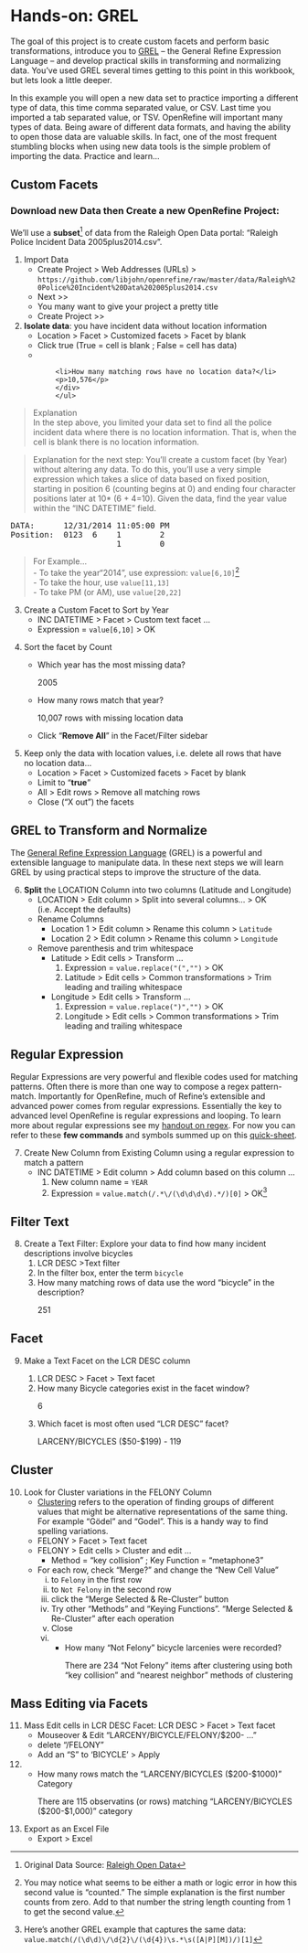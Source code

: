 # Hands-on: GREL {#grel}

The goal of this project is to create custom facets and perform basic transformations, introduce you to [GREL](https://github.com/OpenRefine/OpenRefine/wiki/General-Refine-Expression-Language) -- the General Refine Expression Language -- and develop practical skills in transforming and normalizing data.  You've used GREL several times getting to this point in this workbook, but lets look a little deeper.

In this example you  will open a new data set to practice importing a different type of data, this time comma separated value, or CSV.  Last time you imported a tab separated value, or TSV.  OpenRefine will important many types of data.  Being aware of different data formats, and having the ability to open those data are valuable skills.  In fact, one of the most frequent stumbling blocks when using new data tools is the simple problem of importing the data.  Practice and learn...

## Custom Facets

### Download new Data then Create a new OpenRefine Project: {-}  

We'll use a **subset**[^2] of data from the Raleigh Open Data portal:  “Raleigh Police Incident Data 2005plus2014.csv”.  

1. Import Data  
    * <span class="or-menu">Create Project  > Web Addresses (URLs) ></span>   `https://github.com/libjohn/openrefine/raw/master/data/Raleigh%20Police%20Incident%20Data%202005plus2014.csv`   
    * <span class="or-menu">Next >></span>  
    * You many want to give your project a pretty title
    * Create Project >>  
2. **Isolate data**: you have incident data without location information  
    - <span class="or-menu">Location > Facet > Customized facets > Facet by blank</span>
    - Click true  (True = cell is blank ; False = cell has data)
    - <ul class="no-bullet">
           <div class="challenge">
           <li>How many matching rows have no location data?</li>
           <p>10,576</p>
           </div>
           </ul>   

> Explanation  
In the step above, you limited your data set to find all the police incident data where there is no location information.  That is, when the cell is blank there is no location information.


> Explanation for the next step:
You’ll create a custom facet (by Year) without altering any data.  To do this, you’ll use a very simple expression which takes a slice of data based on fixed position, starting in position 6 (counting begins at 0) and ending four character positions later at 10* (6 + 4=10).  Given the data, find the year value within the “INC DATETIME” field.  


<pre>
DATA:      12/31/2014 11:05:00 PM
Position:  0123  6    1        2
                      1        0
</pre>

> For Example...  
    - To take the year“2014”, use expression: `value[6,10]`[^3]  
    - To take the hour, use `value[11,13]`  
    - To take PM (or AM), use `value[20,22]`  

3. Create a Custom Facet to Sort by Year 
    + <span class="or-menu">INC DATETIME > Facet > Custom text facet ... </span>   
    + Expression = `value[6,10]` <span class="or-menu"> > OK </span>  

<ol start="4">
<li>Sort the facet by Count</li>
<ul>  
<div class="challenge">  
<li>Which year has the most missing data?</li>  
<p>2005</p>  
</div>  
<div class="challenge">  
<li>How many rows match that year?</li>  
<p>10,007 rows with missing location data</p>  
</div>  
<li>Click “**Remove All**” in the Facet/Filter sidebar</li>  
</ul>  
</ol>
    
5. Keep only the data with location values, i.e. delete all rows that have  
no location data...  
    + <span class="or-menu">Location > Facet > Customized facets > Facet by blank </span>   
    + Limit to “**true**”  
    + <span class="or-menu">All > Edit rows > Remove all matching rows </span>   
    + Close (“X out”) the facets  

## GREL to Transform and Normalize 

The [General Refine Expression Language](https://github.com/OpenRefine/OpenRefine/wiki/General-Refine-Expression-Language) (GREL) is a powerful and extensible language to manipulate data.  In these next steps we will learn GREL by using practical steps to improve the structure of the data.  

6. **Split** the LOCATION Column into two columns (Latitude and Longitude)  
    + <span class="or-menu">LOCATION > Edit column > Split into several columns… > OK </span>   (i.e. Accept the defaults)  
    + Rename Columns  
        + <span class="or-menu">Location 1 > Edit column > Rename this column > `Latitude` </span>     
        + <span class="or-menu">Location 2 > Edit column > Rename this column > `Longitude` </span>   
    + Remove parenthesis and trim whitespace  
        + <span class="or-menu">Latitude > Edit cells > Transform ... </span>  
            1. Expression = `value.replace("(","")` <span class="or-menu">> OK </span>   
            2. <span class="or-menu">Latitude > Edit cells > Common transformations > Trim leading and trailing whitespace </span>   
        + <span class="or-menu">Longitude > Edit cells > Transform ... </span>   
            1. Expression = `value.replace(")","")` <span class="or-menu">> OK </span>   
            2. <span class="or-menu">Longitude > Edit cells > Common transformations > Trim leading and trailing whitespace </span>   

## Regular Expression {-}  

Regular Expressions are very powerful and flexible codes used for matching patterns.  Often there is more than one way to compose a regex pattern-match.  Importantly for OpenRefine, much of Refine's extensible and advanced power comes from regular expressions.  Essentially the key to advanced level OpenRefine is regular expressions and looping.  To learn more about regular expressions see my [handout on regex](https://www.johnlittle.info/project/custom/regex/regex.html).  For now you can refer to these **few commands** and symbols summed up on this [quick-sheet](http://libjohn.github.io/regex/cheat-sheet.html).

7.  Create New Column from Existing Column using a regular expression to match a pattern  
    + <span class="or-menu">INC DATETIME > Edit column > Add column based on this column ... </span>   
        1. New column name = `YEAR`  
        2. Expression = `value.match(/.*\/(\d\d\d\d).*/)[0]` > <span class="or-menu">OK</span>[^4]
        
## Filter Text {-}  
8. Create a Text Filter:  Explore your data to find how many incident descriptions involve bicycles  
<ol type="1">
<li><span class="or-menu">LCR DESC >Text filter </span></li>
<li>In the filter box, enter the term `bicycle`</li>
<div class="challenge"> 
<li>How many matching rows of data use the word "bicycle" in the description?</li>
<p>251</p>
</div>
</ol> 

## Facet  {-}  

<ol start="9">
<li>Make a Text Facet on the LCR DESC column</li>
<ol>
<li><span class="or-menu">LCR DESC > Facet > Text facet</span></li>  
<div class="challenge">  
<li>How many Bicycle categories exist in the facet window?</li>  
<p>6</p>  
</div>
<div class="challenge">  
<li>Which facet is most often used “LCR DESC” facet?</li>  
<p>LARCENY/BICYCLES ($50-$199) - 119</p>  
</div>
</ol>
</ol>


## Cluster  {-}  

10. Look for Cluster variations in the FELONY Column  
    + [Clustering](https://github.com/OpenRefine/OpenRefine/wiki/Clustering-In-Depth) refers to the operation of finding groups of different values that might be alternative representations of the same thing.  For example “Gödel" and "Godel".  This is a handy way to find spelling variations.  
    + <span class="or-menu">FELONY > Facet > Text facet </span>   
    + <span class="or-menu">FELONY > Edit cells > Cluster and edit … </span>  
        + Method = “key collision” ; Key Function = “metaphone3”  
    + For each row, check “Merge?” and change the “New Cell Value” 
        i. to `Felony` in the first row  
        i. to `Not Felony` in the second row  
        i. click the "Merge Selected & Re-Cluster" button    
        i. Try other "Methods" and "Keying Functions".  "Merge Selected & Re-Cluster" after each operation  
        i. Close
        i. <ul class="no-bullet">
           <div class="challenge">
           <li>How many “Not Felony” bicycle larcenies were recorded?</li>
           <p>There are 234 “Not Felony” items after clustering using both “key collision” and “nearest neighbor” methods of clustering</p>
           </div>
           </ul>         
        

        
## Mass Editing via Facets{-}  
11. Mass Edit cells in LCR DESC Facet: <span class="or-menu">LCR DESC > Facet > Text facet</span>
    + Mouseover & Edit “LARCENY/BICYCLE/FELONY/$200- …”  
    + delete “/FELONY” 
    + Add an “S” to ‘BICYCLE’ > Apply 
12. <ul class="no-bullet">
     <div class="challenge">
     <li>How many rows match the "LARCENY/BICYCLES ($200-$1000)" Category</li>
     <p>There are 115 observatins (or rows) matching “LARCENY/BICYCLES ($200-$1,000)” category</p>
     </div>
     </ul>
13. Export as an Excel File  
    + <span class="or-menu">Export > Excel </span>   

<!-- special thanks to the folks at software carpentry.  I riffed from their
workshop template to create the Q&A javacript/style.  See https://github.com/swcarpentry/workshop-template -->
<script src="assets/js/qa.js"></script>


[^2]:  Original Data Source:  [Raleigh Open Data](https://data.raleighnc.gov/)
[^3]: You may notice what seems to be either a math or logic error in how this second value is “counted.” The simple explanation is the first number counts from zero.  Add to that number the string length counting from 1 to get the second value.   
[^4]:  Here’s another GREL example that captures the same data:  `value.match(/(\d\d)\/\d{2}\/(\d{4})\s.*\s([A|P][M])/)[1]`
